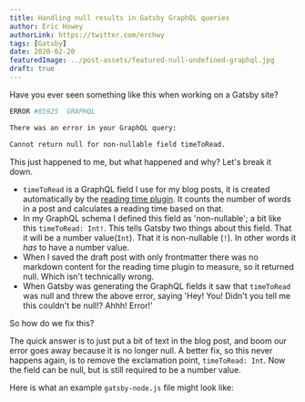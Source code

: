 ```yaml
---
title: Handling null results in Gatsby GraphQL queries
author: Eric Howey
authorLink: https://twitter.com/erchwy
tags: [Gatsby]
date: 2020-02-20
featuredImage: ../post-assets/featured-null-undefined-graphql.jpg
draft: true
---
```


Have you ever seen something like this when working on a Gatsby site?

```sh
ERROR #85925  GRAPHQL

There was an error in your GraphQL query:

Cannot return null for non-nullable field timeToRead.
```

This just happened to me, but what happened and why? Let's break it down.

- `timeToRead` is a GraphQL field I use for my blog posts, it is created automatically by the [reading time plugin](https://www.gatsbyjs.org/packages/gatsby-remark-reading-time/). It counts the number of words in a post and calculates a reading time based on that.
- In my GraphQL schema I defined this field as 'non-nullable'; a bit like this `timeToRead: Int!`. This tells Gatsby two things about this field. That it will be a number value(`Int`). That it is non-nullable (`!`). In other words it _has_ to have a number value.
- When I saved the draft post with only frontmatter there was no markdown content for the reading time plugin to measure, so it returned null. Which isn't technically wrong.
- When Gatsby was generating the GraphQL fields it saw that `timeToRead` was null and threw the above error, saying 'Hey! You! Didn't you tell me this couldn't be null!? Ahhh! Error!'

So how do we fix this?

The quick answer is to just put a bit of text in the blog post, and boom our error goes away because it is no longer null. A better fix, so this never happens again, is to remove the exclamation point, `timeToRead: Int`. Now the field can be null, but is still required to be a number value.

Here is what an example `gatsby-node.js` file might look like:

```js
```
